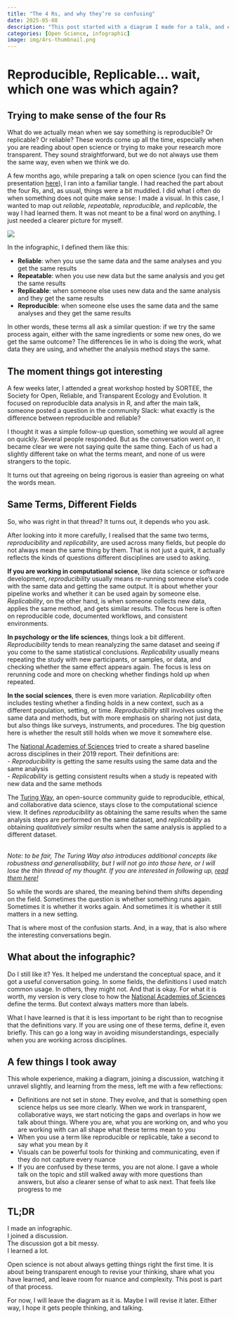 ```yaml
---
title: "The 4 Rs, and why they’re so confusing"
date: 2025-05-08
description: "This post started with a diagram I made for a talk, and ended with a discussion that showed me just how slippery scientific terms can be."
categories: [Open Science, infographic]
image: img/4rs-thumbnail.png
---
```


# Reproducible, Replicable… wait, which one was which again?

## Trying to make sense of the four Rs

What do we actually mean when we say something is reproducible? Or replicable? Or reliable? These words come up all the time, especially when you are reading about open science or trying to make your research more transparent. They sound straightforward, but we do not always use them the same way, even when we think we do.

A few months ago, while preparing a talk on open science (you can find the presentation [here](https://cecibaldoni.quarto.pub/open-science---rado-seminar/openscience.html#/title)), I ran into a familiar tangle. I had reached the part about the four Rs, and, as usual, things were a bit muddled. I did what I often do when something does not quite make sense: I made a visual. In this case, I wanted to map out *reliable, repeatable, reproducible*, and *replicable*, the way I had learned them. It was not meant to be a final word on anything. I just needed a clearer picture for myself.

![](img/4rs.png)

In the infographic, I defined them like this:

- **Reliable**: when you use the same data and the same analyses and you get the same results  
- **Repeatable**: when you use new data but the same analysis and you get the same results  
- **Replicable**: when someone else uses new data and the same analysis and they get the same results  
- **Reproducible**: when someone else uses the same data and the same analyses and they get the same results  

In other words, these terms all ask a similar question: if we try the same process again, either with the same ingredients or some new ones, do we get the same outcome? The differences lie in who is doing the work, what data they are using, and whether the analysis method stays the same.

## The moment things got interesting

A few weeks later, I attended a great workshop hosted by SORTEE, the Society for Open, Reliable, and Transparent Ecology and Evolution. It focused on reproducible data analysis in R, and after the main talk, someone posted a question in the community Slack: what exactly is the difference between reproducible and reliable?

I thought it was a simple follow-up question, something we would all agree on quickly. Several people responded. But as the conversation went on, it became clear we were not saying quite the same thing. Each of us had a slightly different take on what the terms meant, and none of us were strangers to the topic.

It turns out that agreeing on being rigorous is easier than agreeing on what the words mean.

## Same Terms, Different Fields

So, who was right in that thread? It turns out, it depends who you ask.

After looking into it more carefully, I realised that the same two terms, *reproducibility* and *replicability*, are used across many fields, but people do not always mean the same thing by them. That is not just a quirk, it actually reflects the kinds of questions different disciplines are used to asking.

**If you are working in computational science**, like data science or software development, *reproducibility* usually means re-running someone else's code with the same data and getting the same output. It is about whether your pipeline works and whether it can be used again by someone else. *Replicability*, on the other hand, is when someone collects new data, applies the same method, and gets similar results. The focus here is often on reproducible code, documented workflows, and consistent environments.

**In psychology or the life sciences**, things look a bit different. *Reproducibility* tends to mean reanalyzing the same dataset and seeing if you come to the same statistical conclusions. *Replicability* usually means repeating the study with new participants, or samples, or data, and checking whether the same effect appears again. The focus is less on rerunning code and more on checking whether findings hold up when repeated.

**In the social sciences**, there is even more variation. *Replicability* often includes testing whether a finding holds in a new context, such as a different population, setting, or time. *Reproducibility* still involves using the same data and methods, but with more emphasis on sharing not just data, but also things like surveys, instruments, and procedures. The big question here is whether the result still holds when we move it somewhere else.

The [National Academies of Sciences](https://nap.nationalacademies.org/catalog/25303/reproducibility-and-replicability-in-science) tried to create a shared baseline across disciplines in their 2019 report. Their definitions are:  
- *Reproducibility* is getting the same results using the same data and the same analysis  
- *Replicability* is getting consistent results when a study is repeated with new data and the same methods

The [Turing Way](https://book.the-turing-way.org/), an open-source community guide to reproducible, ethical, and collaborative data science, stays close to the computational science view. It defines *reproducibility* as obtaining the same results when the same analysis steps are performed on the same dataset, and *replicability* as obtaining *qualitatively similar* results when the same analysis is applied to a different dataset.  
<br>

*Note: to be fair, The Turing Way also introduces additional concepts like robustness and generalisability, but I will not go into those here, or I will lose the thin thread of my thought. If you are interested in following up, [read them here!](https://book.the-turing-way.org/reproducible-research/overview/overview-definitions)*

So while the words are shared, the meaning behind them shifts depending on the field. Sometimes the question is whether something runs again. Sometimes it is whether it works again. And sometimes it is whether it still matters in a new setting.

That is where most of the confusion starts. And, in a way, that is also where the interesting conversations begin.

## What about the infographic?

Do I still like it? Yes. It helped me understand the conceptual space, and it got a useful conversation going. In some fields, the definitions I used match common usage. In others, they might not. And that is okay. For what it is worth, my version is very close to how the [National Academies of Sciences](https://nap.nationalacademies.org/catalog/25303/reproducibility-and-replicability-in-science) define the terms. But context always matters more than labels.

What I have learned is that it is less important to be right than to recognise that the definitions vary. If you are using one of these terms, define it, even briefly. This can go a long way in avoiding misunderstandings, especially when you are working across disciplines.

## A few things I took away

This whole experience, making a diagram, joining a discussion, watching it unravel slightly, and learning from the mess, left me with a few reflections:

- Definitions are not set in stone. They evolve, and that is something open science helps us see more clearly. When we work in transparent, collaborative ways, we start noticing the gaps and overlaps in how we talk about things. Where you are, what you are working on, and who you are working with can all shape what these terms mean to you  
- When you use a term like reproducible or replicable, take a second to say what you mean by it  
- Visuals can be powerful tools for thinking and communicating, even if they do not capture every nuance  
- If you are confused by these terms, you are not alone. I gave a whole talk on the topic and still walked away with more questions than answers, but also a clearer sense of what to ask next. That feels like progress to me  

## TL;DR

I made an infographic.  
I joined a discussion.  
The discussion got a bit messy.  
I learned a lot.

Open science is not about always getting things right the first time. It is about being transparent enough to revise your thinking, share what you have learned, and leave room for nuance and complexity. This post is part of that process.

For now, I will leave the diagram as it is. Maybe I will revise it later. Either way, I hope it gets people thinking, and talking.




